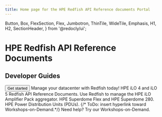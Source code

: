 ```yaml
---
title: Home page for the HPE Redfish API Reference documents Portal
---
```



  Button,
  Box,
  FlexSection,
  Flex,
  Jumbotron,
  ThinTile,
  WideTile,
  Emphasis,
  H1,
  H2,
  SectionHeader,
} from '@redocly/ui';





<Jumbotron>
  <NavBar location={props.location} standalone={false} />
  <H1>HPE Redfish API Reference Documents</H1>
  <H2>Developer Guides</H2>
  <Flex p={20} justifyContent="center">
    <Button inversed transparent large to="docs/index.md">
      Get started
    </Button>
  </Flex>
</Jumbotron>
<Box my={25}>
  <SectionHeader>
    Manage your datacenter with <Emphasis>Redfish</Emphasis> today!
  </SectionHeader>
  <FlexSection justifyContent="space-around" flexWrap="wrap">
    <ThinTile to="docs/iLOs/index.md" icon={iloIcon} header="HPE Insight Lights Out (iLOs)">
        HPE iLO 4 and iLO 5 Redfish API Reference Documents.
    </ThinTile>
    <ThinTile to="docs/iLOAmplifierPack/index.md" icon={iloAmplifierPackIcon} header="iloAmplifierPack">
        Use Redfish to manage the HPE iLO Amplifier Pack aggregator.
    </ThinTile>
    <ThinTile to="docs/superdome/index.md" icon={superdomeIcon} header="HPE Superdome family">
        HPE Superdome Flex and HPE Superdome 280.
    </ThinTile>
    <ThinTile to="docs/PDUs/index.md" icon={pduIcon} header="HPE Power Distribution Units">
        HPE Power Distribution Units (PDUs).
    </ThinTile>
  </FlexSection>
  <SectionHeader>
    {/* ToDo: insert hyperlink toward Workshops-on-Demand.*/}
    <Emphasis>Need help? </Emphasis>Try our Workshops-on-Demand.
  </SectionHeader>
</Box>

